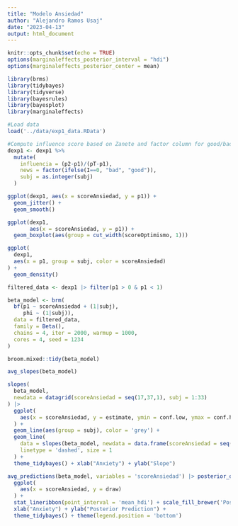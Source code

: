 ```yaml
---
title: "Modelo Ansiedad"
author: "Alejandro Ramos Usaj"
date: "2023-04-13"
output: html_document
---
```


```r
knitr::opts_chunk$set(echo = TRUE)
options(marginaleffects_posterior_interval = "hdi")
options(marginaleffects_posterior_center = mean)
```


```r
library(brms)
library(tidybayes)
library(tidyverse)
library(bayesrules)
library(bayesplot)
library(marginaleffects)
```



```r
#Load data
load('../data/exp1_data.RData')

#Compute influence score based on Zanete and factor column for good/bad news 
dexp1 <- dexp1 %>%
  mutate(
    influencia = (p2-p1)/(pT-p1),
    news = factor(ifelse(I==0, "bad", "good")),
    subj = as.integer(subj)
  )
```



```r
ggplot(dexp1, aes(x = scoreAnsiedad, y = p1)) + 
  geom_jitter() +
  geom_smooth()
```

```r
ggplot(dexp1,
       aes(x = scoreAnsiedad, y = p1)) + 
  geom_boxplot(aes(group = cut_width(scoreOptimismo, 1)))
```

```r
ggplot(
  dexp1,
  aes(x = p1, group = subj, color = scoreAnsiedad)
) +
  geom_density()
```


```r
filtered_data <- dexp1 |> filter(p1 > 0 & p1 < 1)
```


```r
beta_model <- brm(
  bf(p1 ~ scoreAnsiedad + (1|subj),
     phi ~ (1|subj)),
  data = filtered_data,
  family = Beta(),
  chains = 4, iter = 2000, warmup = 1000,
  cores = 4, seed = 1234
)
```


```r
broom.mixed::tidy(beta_model)
```


```r
avg_slopes(beta_model)
```


```r
slopes(
  beta_model,
  newdata = datagrid(scoreAnsiedad = seq(17,37,1), subj = 1:33)
) |>
  ggplot(
    aes(x = scoreAnsiedad, y = estimate, ymin = conf.low, ymax = conf.high)
  ) +
  geom_line(aes(group = subj), color = 'grey') +
  geom_line(
    data = slopes(beta_model, newdata = data.frame(scoreAnsiedad = seq(17,37,1), subj = -1), re_formula = NA),
    linetype = 'dashed', size = 1
  ) +
  theme_tidybayes() + xlab("Anxiety") + ylab("Slope")
```



```r
avg_predictions(beta_model, variables = 'scoreAnsiedad') |> posterior_draws() |>
  ggplot(
    aes(x = scoreAnsiedad, y = draw)
  ) +
  stat_lineribbon(point_interval = 'mean_hdi') + scale_fill_brewer('Posterior credible interval') + 
  xlab("Anxiety") + ylab("Posterior Prediction") +
  theme_tidybayes() + theme(legend.position = 'bottom')
```

